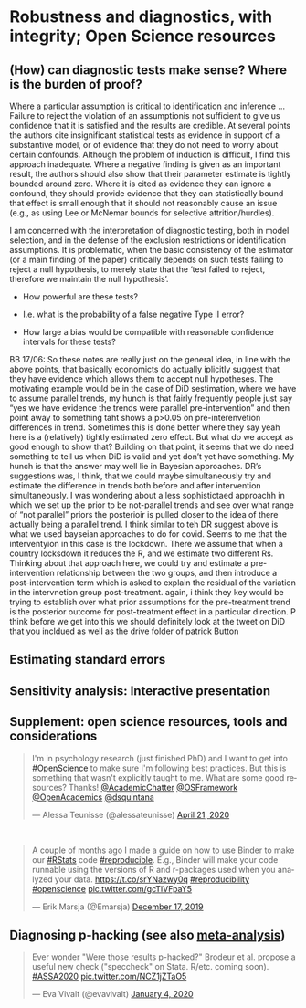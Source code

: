 # Robustness and diagnostics, with integrity; Open Science resources {#robust-diag}

## (How) can diagnostic tests make sense? Where is the burden of proof?

Where a particular assumption is critical to identification and inference ...Failure to reject the violation of an assumptionis not sufficient to give us confidence that it is satisfied and the results are credible. At several points the authors cite insignificant statistical tests as evidence in support of a substantive model, or of evidence that they do not need to worry about certain confounds. Although the problem of induction is difficult, I find this approach inadequate. Where a negative finding is given as an important result, the authors should also show that their parameter estimate is tightly bounded around zero. Where it is cited as evidence they can ignore a confound, they should provide evidence that they can statistically bound that effect is small enough that it should not reasonably cause an issue (e.g., as using Lee or McNemar bounds for selective attrition/hurdles).

I am concerned with the interpretation of diagnostic testing, both in model selection, and in the defense of the exclusion restrictions or identification assumptions. It is problematic, when the basic consistency of the estimator (or a main finding of the paper) critically depends on such tests failing to reject a null hypothesis, to merely state that the 'test failed to reject, therefore we maintain the null hypothesis'. 

- How powerful are these tests?

- I.e. what is the probability of a false negative Type II error?
- How large a bias would be compatible with reasonable confidence intervals for these tests?

BB 17/06:
So these notes are really just on the general idea, in line with the above points, that basically economicts do actually iplicitly suggest that they have evidence which allows them to accept null hypotheses. The motivating example would be in the case of DiD sestimation, where we have to assume parallel trends, my hunch is that fairly frequently people just say "yes we have evidence the trends were parallel pre-intervention" and then point away to something taht shows a p>0.05 on pre-interenvetion differences in trend. Sometimes this is done better where they say yeah here is a (relatively) tightly estimated zero effect. But what do we accept as good enough to show that?
Building on that point, it seems that we do need something to tell us when DiD is valid and yet don't yet have something. My hunch is that the answer may well lie in Bayesian approaches. DR's suggestions was, I think, that we could maybe simultaneously try and estimate the difference in trends both before and after intervention simultaneously. I was wondering about a less sophistictaed approachh in which we set up the prior to be not-parallel trends and see over what range of "not parallel" priors the posterioir is pulled closer to the idea of there actually being a parallel trend.
I think similar to teh DR suggest above is what we used bayseian approaches to do for covid. Seems to me that the interventyion in this case is the lockdown. There we assume that when a country locksdown it reduces the R, and we estimate two different Rs. Thinking about that approach here, we could try and estimate a pre-intervention relationship between the two groups, and then introduce a post-intervention term which is asked to explain the residual of the variation in the intervnetion group post-treatment. again, i think they key would be trying to establish over what prior assumptions for the pre-treatment trend is the posterior outcome for post-treatment effect in a particular direction.
P think before we get into this we should definitely look at the tweet on DiD that you incldued as well as the drive folder of patrick Button




## Estimating standard errors

## Sensitivity analysis: Interactive presentation

## Supplement: open science resources, tools and considerations

<blockquote class="twitter-tweet"><p lang="en" dir="ltr">I&#39;m in psychology research (just finished PhD) and I want to get into <a href="https://twitter.com/hashtag/OpenScience?src=hash&amp;ref_src=twsrc%5Etfw">#OpenScience</a> to make sure I&#39;m following best practices. But this is something that wasn&#39;t explicitly taught to me. What are some good resources? Thanks! <a href="https://twitter.com/AcademicChatter?ref_src=twsrc%5Etfw">@AcademicChatter</a> <a href="https://twitter.com/OSFramework?ref_src=twsrc%5Etfw">@OSFramework</a> <a href="https://twitter.com/OpenAcademics?ref_src=twsrc%5Etfw">@OpenAcademics</a> <a href="https://twitter.com/dsquintana?ref_src=twsrc%5Etfw">@dsquintana</a></p>&mdash; Alessa Teunisse (@alessateunisse) <a href="https://twitter.com/alessateunisse/status/1252481892240125952?ref_src=twsrc%5Etfw">April 21, 2020</a></blockquote> <script async src="https://platform.twitter.com/widgets.js" charset="utf-8"></script>

\



<blockquote class="twitter-tweet"><p lang="en" dir="ltr">A couple of months ago I made a guide on how to use Binder to make our <a href="https://twitter.com/hashtag/RStats?src=hash&amp;ref_src=twsrc%5Etfw">#RStats</a> code <a href="https://twitter.com/hashtag/reproducible?src=hash&amp;ref_src=twsrc%5Etfw">#reproducible</a>. E.g., Binder will make your code runnable using the versions of R and r-packages used when you analyzed your data. <a href="https://t.co/srYNazwy0q">https://t.co/srYNazwy0q</a> <a href="https://twitter.com/hashtag/reproducibility?src=hash&amp;ref_src=twsrc%5Etfw">#reproducibility</a> <a href="https://twitter.com/hashtag/openscience?src=hash&amp;ref_src=twsrc%5Etfw">#openscience</a> <a href="https://t.co/gcTlVFpaY5">pic.twitter.com/gcTlVFpaY5</a></p>&mdash; Erik Marsja (@Emarsja) <a href="https://twitter.com/Emarsja/status/1206850126444204032?ref_src=twsrc%5Etfw">December 17, 2019</a></blockquote> <script async src="https://platform.twitter.com/widgets.js" charset="utf-8"></script>


## Diagnosing p-hacking (see also [meta-analysis](#metaanalysis))

<blockquote class="twitter-tweet"><p lang="en" dir="ltr">Ever wonder &quot;Were those results p-hacked?&quot; Brodeur et al. propose a useful new check (&quot;speccheck&quot; on Stata. R/etc. coming soon). <a href="https://twitter.com/hashtag/ASSA2020?src=hash&amp;ref_src=twsrc%5Etfw">#ASSA2020</a> <a href="https://t.co/NCZ1jZTaO5">pic.twitter.com/NCZ1jZTaO5</a></p>&mdash; Eva Vivalt (@evavivalt) <a href="https://twitter.com/evavivalt/status/1213608282486525952?ref_src=twsrc%5Etfw">January 4, 2020</a></blockquote> <script async src="https://platform.twitter.com/widgets.js" charset="utf-8"></script>

